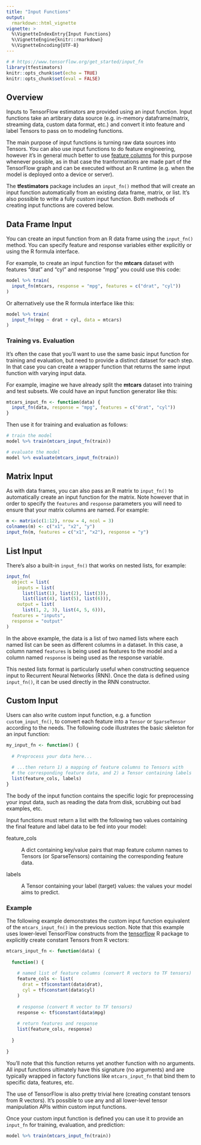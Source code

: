 ```yaml
---
title: "Input Functions"
output: 
  rmarkdown::html_vignette
vignette: >
  %\VignetteIndexEntry{Input Functions}
  %\VignetteEngine{knitr::rmarkdown}
  %\VignetteEncoding{UTF-8}
---
```



```r
# # https://www.tensorflow.org/get_started/input_fn
library(tfestimators)
knitr::opts_chunk$set(echo = TRUE)
knitr::opts_chunk$set(eval = FALSE)
```


## Overview

Inputs to TensorFlow estimators are provided using an input function. Input functions take an artibrary data source (e.g. in-memory dataframe/matrix, streaming data, custom data format, etc.) and convert it into feature and label Tensors to pass on to modeling functions.

The main purpose of input functions is turning raw data sources into Tensors. You can also use input functions to do feature engineering, however it's in general much better to use [feature columns](feature_columns.html) for this purpose whenever possible, as in that case the tranformations are made part of the TensorFlow graph and can be executed without an R runtime (e.g. when the model is deployed onto a device or server).

The **tfestimators** package includes an `input_fn()` method that will create an input function automatically from an existing data frame, matrix, or list. It's also possible to write a fully custom input function. Both methods of creating input functions are covered below.

## Data Frame Input

You can create an input function from an R data frame using the `input_fn()` method. You can specify feature and response variables either explicitly or using the R formula interface.

For example, to create an input function for the **mtcars** dataset with features "drat" and "cyl" and response "mpg" you could use this code:

```r
model %>% train(
  input_fn(mtcars, response = "mpg", features = c("drat", "cyl"))
)
```

Or alternatively use the R formula interface like this:

```r
model %>% train(
  input_fn(mpg ~ drat + cyl, data = mtcars)
)
```

### Training vs. Evaluation

It's often the case that you'll want to use the same basic input function for training and evaluation, but need to provide a distinct dataset for each step. In that case you can create a wrapper function that returns the same input function with varying input data.

For example, imagine we have already split the **mtcars** dataset into training and test subsets. We could have an input function generator like this:

```r
mtcars_input_fn <- function(data) {
  input_fn(data, response = "mpg", features = c("drat", "cyl"))
}
```

Then use it for training and evaluation as follows:

```r
# train the model
model %>% train(mtcars_input_fn(train))

# evaluate the model
model %>% evaluate(mtcars_input_fn(train))
```

## Matrix Input

As with data frames, you can also pass an R matrix to `input_fn()` to automatically create an input function for the matrix. Note however that in order to specify the `features` and `response` parameters you will need to ensure that your matrix columns are named. For example:

```r
m <- matrix(c(1:12), nrow = 4, ncol = 3)
colnames(m) <- c("x1", "x2", "y")
input_fn(m, features = c("x1", "x2"), response = "y")
```

## List Input

There's also a built-in `input_fn()` that works on nested lists, for example:

```r
input_fn(
  object = list(
    inputs = list(
      list(list(1), list(2), list(3)),
      list(list(4), list(5), list(6))),
    output = list(
      list(1, 2, 3), list(4, 5, 6))),
  features = "inputs",
  response = "output"
)
```

In the above example, the data is a list of two named lists where each named list can be seen as different columns in a dataset. In this case, a column named `features` is being used as features to the model and a column named `response` is being used as the response variable. 

This nested lists format is particularly useful when constructing sequence input to Recurrent Neural Networks (RNN). Once the data is defined using `input_fn()`, it can be used directly in the RNN constructor.

## Custom Input

Users can also write custom input function, e.g. a function `custom_input_fn()`, to convert each feature into a `Tensor` or `SparseTensor` according to the needs. The following code illustrates the basic skeleton for an input function:

```r
my_input_fn <- function() {
  
  # Preprocess your data here...

  # ...then return 1) a mapping of feature columns to Tensors with
  # the corresponding feature data, and 2) a Tensor containing labels
  list(feature_cols, labels)
}
```

The body of the input function contains the specific logic for preprocessing your input data, such as reading the data from disk, scrubbing out bad examples, etc.

Input functions must return a list with the following two values containing the final feature and label data to be fed into your model:

feature_cols

:    A dict containing key/value pairs that map feature column names to Tensors (or SparseTensors) containing the corresponding feature data.

labels

:    A Tensor containing your label (target) values: the values your model aims to predict.


### Example

The following example demonstrates the custom input function equivalent of the `mtcars_input_fn()` in the previous section. Note that this example uses lower-level TensorFlow constructs from the [tensorflow](https://tensorflow.rstudio.com) R package to explicitly create constant Tensors from R vectors:

```r
mtcars_input_fn <- function(data) {
  
  function() {
    
    # named list of feature columns (convert R vectors to TF tensors)
    feature_cols <- list(
      drat = tf$constant(data$drat),
      cyl = tf$constant(data$cyl)
    )
    
    # response (convert R vector to TF tensors)
    response <- tf$constant(data$mpg)
    
    # return features and response
    list(feature_cols, response)
    
  }
  
}
```

You'll note that this function returns yet another function with no arguments. All input functions ultimately  have this signature (no arguments) and are typically wrapped in factory functions like `mtcars_input_fn` that bind them to specific data, features, etc.

The use of TensorFlow is also pretty trivial here (creating constant tensors from R vectors). It's possible to use any and all lower-level tensor manipulation APIs within custom input functions. 

Once your custom input function is defined you can use it to provide an `input_fn` for training, evaluation, and prediction:

```r
model %>% train(mtcars_input_fn(train))
```


